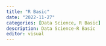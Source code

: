```yaml
---
title: "R Basic"
date: "2022-11-27"
categories: [Data Science, R Basic]
description: Data Science-R Basic
editor: visual
---
```

